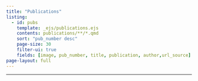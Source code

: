 ```yaml
---
title: "Publications"
listing:
  - id: pubs
    template: _ejs/publications.ejs
    contents: publications/**/*.qmd
    sort: "pub_number desc"
    page-size: 30
    filter-ui: true
    fields: [image, pub_number, title, publication, author,url_source]
page-layout: full
---
```


<hr>

:::{#pubs}
:::